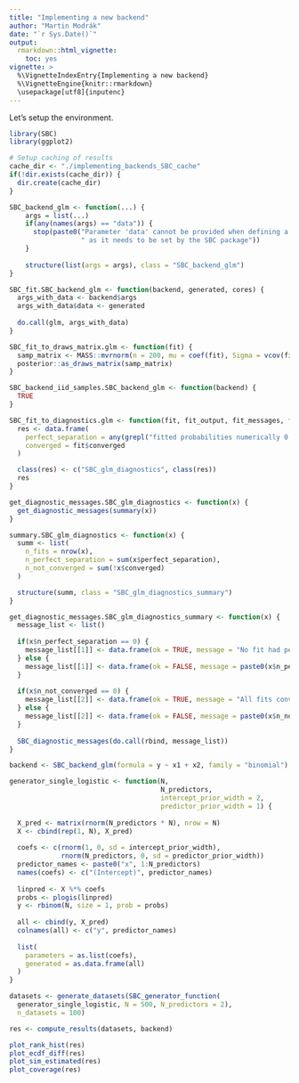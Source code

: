 ```yaml
---
title: "Implementing a new backend"
author: "Martin Modrák"
date: "`r Sys.Date()`"
output: 
  rmarkdown::html_vignette:
    toc: yes
vignette: >
  %\VignetteIndexEntry{Implementing a new backend}
  %\VignetteEngine{knitr::rmarkdown}
  \usepackage[utf8]{inputenc}
---
```


Let's setup the environment.

```r
library(SBC)
library(ggplot2)

# Setup caching of results
cache_dir <- "./implementing_backends_SBC_cache"
if(!dir.exists(cache_dir)) {
  dir.create(cache_dir)
}

```

```r
SBC_backend_glm <- function(...) {
    args = list(...)
    if(any(names(args) == "data")) {
      stop(paste0("Parameter 'data' cannot be provided when defining a backend",
                  " as it needs to be set by the SBC package"))
    }
  
    structure(list(args = args), class = "SBC_backend_glm")
}

SBC_fit.SBC_backend_glm <- function(backend, generated, cores) {
  args_with_data <- backend$args
  args_with_data$data <- generated
  
  do.call(glm, args_with_data)
}

SBC_fit_to_draws_matrix.glm <- function(fit) {
  samp_matrix <- MASS::mvrnorm(n = 200, mu = coef(fit), Sigma = vcov(fit))
  posterior::as_draws_matrix(samp_matrix)
}
```


```r
SBC_backend_iid_samples.SBC_backend_glm <- function(backend) {
  TRUE
}

SBC_fit_to_diagnostics.glm <- function(fit, fit_output, fit_messages, fit_warnings) {
  res <- data.frame(
    perfect_separation = any(grepl("fitted probabilities numerically 0 or 1 occurred", fit_warnings)),
    converged = fit$converged
  )

  class(res) <- c("SBC_glm_diagnostics", class(res))
  res
}

get_diagnostic_messages.SBC_glm_diagnostics <- function(x) {
  get_diagnostic_messages(summary(x))
}

summary.SBC_glm_diagnostics <- function(x) {
  summ <- list(
    n_fits = nrow(x),
    n_perfect_separation = sum(x$perfect_separation),
    n_not_converged = sum(!x$converged)
  )

  structure(summ, class = "SBC_glm_diagnostics_summary")  
}

get_diagnostic_messages.SBC_glm_diagnostics_summary <- function(x) {
  message_list <- list()
  
  if(x$n_perfect_separation == 0) {
    message_list[[1]] <- data.frame(ok = TRUE, message = "No fit had perfect separation.")
  } else {
    message_list[[1]] <- data.frame(ok = FALSE, message = paste0(x$n_perfect_separation, " (", round(100 * x$n_perfect_separation / x$n_fits), "%) of fits had perfect separation."))    
  }
  
  if(x$n_not_converged == 0) {
    message_list[[2]] <- data.frame(ok = TRUE, message = "All fits converged.")
  } else {
    message_list[[2]] <- data.frame(ok = FALSE, message = paste0(x$n_not_converged, " (", round(100 * x$n_not_converged / x$n_fits), "%) of fits did not converge."))    
  }  
  
  SBC_diagnostic_messages(do.call(rbind, message_list))
}
```


```r
backend <- SBC_backend_glm(formula = y ~ x1 + x2, family = "binomial") 
```


```r
generator_single_logistic <- function(N, 
                                      N_predictors, 
                                      intercept_prior_width = 2, 
                                      predictor_prior_width = 1) {
  
  X_pred <- matrix(rnorm(N_predictors * N), nrow = N)
  X <- cbind(rep(1, N), X_pred)
  
  coefs <- c(rnorm(1, 0, sd = intercept_prior_width),
             rnorm(N_predictors, 0, sd = predictor_prior_width))
  predictor_names <- paste0("x", 1:N_predictors)
  names(coefs) <- c("(Intercept)", predictor_names)
  
  linpred <- X %*% coefs
  probs <- plogis(linpred)
  y <- rbinom(N, size = 1, prob = probs)
  
  all <- cbind(y, X_pred)
  colnames(all) <- c("y", predictor_names)
  
  list(
    parameters = as.list(coefs),
    generated = as.data.frame(all)
  ) 
}

datasets <- generate_datasets(SBC_generator_function(
  generator_single_logistic, N = 500, N_predictors = 2),
  n_datasets = 100) 
```


```r
res <- compute_results(datasets, backend)
```

```r
plot_rank_hist(res)
plot_ecdf_diff(res)
plot_sim_estimated(res)
plot_coverage(res)
```


